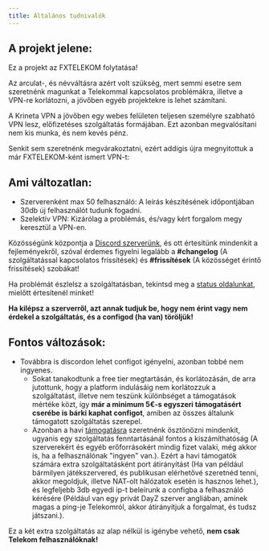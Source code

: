 ```yaml
---
title: Általános tudnivalók
---
```



## A projekt jelene:

<Aside>
Ez a projekt az FXTELEKOM folytatása!
</Aside>

Az arculat-, és névváltásra azért volt szükség, mert semmi esetre sem szeretnénk magunkat a Telekommal kapcsolatos problémákra, illetve a VPN-re korlátozni, a jövőben egyéb projektekre is lehet számítani.

A Krineta VPN a jövőben egy webes felületen teljesen személyre szabható VPN lesz, előfizetéses szolgáltatás formájában. Ezt azonban megvalósítani nem kis munka, és nem kevés pénz.

Senkit sem szeretnénk megvárakoztatni, ezért addigis újra megnyitottuk a már FXTELEKOM-ként ismert VPN-t:

## Ami változatlan:
- Szerverenként max 50 felhasználó: A leírás készítésének időpontjában 30db új felhasználót tudunk fogadni.
- Szelektív VPN: Kizárólag a problémás, és/vagy kért forgalom megy keresztül a VPN-en.

<Aside type="caution">

Közösségünk központja a [Discord szerverünk](https://discord.gg/n2WmGaEn3H), és ott értesítünk mindenkit a fejleményekről, szóval érdemes figyelni legalább a **#changelog** (A szolgáltatással kapcsolatos frissítések) és **#frissítések** (A közösséget érintő frissítések) szobákat!

</Aside>

<Aside type="tip">

Ha problémát észlelsz a szolgáltatásban, tekintsd meg a [status oldalunkat](https://status.fxtelekom.org/), mielőtt értesítenél minket!

</Aside>


<Aside type="danger">

**Ha kilépsz a szerverről, azt annak tudjuk be, hogy nem érint vagy nem érdekel a szolgáltatás, és a configod (ha van) töröljük!**

</Aside>

## Fontos változások:
- Továbbra is discordon lehet configot igényelni, azonban tobbé nem ingyenes.
	- Sokat tanakodtunk a free tier megtartásán, és korlátozásán, de arra jutottunk, hogy a platform indulásáig nem korlátozzuk a szolgáltatást, illetve nem teszünk különbséget a támogatások mértéke közt, így **már a minimum 5€-s egyszeri támogatásért cserébe is bárki kaphat configot**, amiben az összes általunk támogatott szolgáltatás szerepel.
	- Azonban a havi [támogatásra](https://ko-fi.com/fxtelekom) szeretnénk ösztönözni mindenkit, ugyanis egy szolgáltatás fenntartásánál fontos a kiszámíthatóság (A szerverekért és egyéb erőforrásokért mindig fizet valaki, még akkor is, ha a felhasználónak "ingyen" van.). Ezért a havi támogatók számára extra szolgáltatásként port átirányítást (Ha van például bármilyen játékszervered, és publikusan elérhetővé szeretnéd tenni, akkor megoldjuk, illetve NAT-olt hálózatok esetén is hasznos lehet.), és legfeljebb 3db egyedi ip-t beleírunk a configba a felhasználó kérésére (Például van egy privát DayZ szerver angliában, aminek magas a ping-je Telekomról, akkor átirányítjuk a forgalmat, és tudsz játszani.).

<Aside>

Ez a két extra szolgáltatás az alap nélkül is igénybe vehető, **nem csak Telekom felhasználóknak!**

</Aside>


